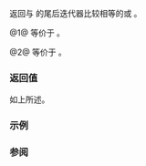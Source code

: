 {{cpp/ranges/concat_view/title|end}}
{{cpp/ranges/concat_view/navbar}}
{{dcl begin}}

{{dcl|num=1|since=c++26|
constexpr auto end()
    requires (!(/*simple-view*/&lt;Views&gt; &amp;&amp; ...));
}}
{{dcl|num=2|since=c++26|
constexpr auto end() const
    requires (ranges::range&lt;const Views&gt; &amp;&amp; ...) &amp;&amp;
                 /*concatable*/&lt;const Views...&gt;;
}}
{{dcl end}}

返回与 {{rlpt|/|concat_view}} 的尾后迭代器比较相等的{{rlp|iterator|迭代器}}或 {{lc|std::default_sentinel}}。

@1@ 等价于 {{box|
{{c/core|1=constexpr auto N = sizeof...(Views);}}&lt;br&gt;{{c/core|if constexpr (ranges::common_range&lt;Views...[N - 1]&gt;)}}&lt;br&gt;{{nbspt|4}}{{c/core|return}}{{nbspt}}{{rlpi|/|iterator}}{{sep}}{{c/core|&lt;false&gt;(this, std::in_place_index&lt;N - 1&gt;,}}&lt;br&gt;{{nbspt|27}}{{c/core|ranges::end(std::get&lt;N - 1&gt;(}}{{rlpsi|/#views_}}{{sep}}{{c/core|)));}}&lt;br&gt;{{c/core|else}}&lt;br&gt;{{nbspt|4}}{{c/core|return std::default_sentinel;}}
}}。

@2@ 等价于 {{box|
{{c/core|1=constexpr auto N = sizeof...(Views);}}&lt;br&gt;{{c/core|if constexpr (ranges::common_range&lt;const Views...[N - 1]&gt;)}}&lt;br&gt;{{nbspt|4}}{{c/core|return}}{{nbspt}}{{rlpi|/|iterator}}{{sep}}{{c/core|&lt;true&gt;(this, std::in_place_index&lt;N - 1&gt;,}}&lt;br&gt;{{nbspt|26}}{{c/core|ranges::end(std::get&lt;N - 1&gt;(}}{{rlpsi|/#views_}}{{sep}}{{c/core|)));}}&lt;br&gt;{{c/core|else}}&lt;br&gt;{{nbspt|4}}{{c/core|return std::default_sentinel;}}
}}。

===返回值===
如上所述。

===示例===
{{example
|基础版本可以在 [https://godbolt.org/z/voza5z5dv Compiler Explorer] 测试。
|code=
#include &lt;concepts&gt;
#include &lt;iterator&gt;
#include &lt;ranges&gt;

int main()
{
    static constexpr int p[]{37, 42, 69};
    static constexpr auto q = {19937, 1729};
    constexpr auto cat = std::ranges::views::concat(p, q);
    static_assert(not std::same_as&lt;std::default_sentinel_t, decltype(cat.end())&gt;);
    static_assert(cat.end()[-1] == 1729);
}
}}

===参阅===
{{dsc begin}}
{{dsc inc|cpp/ranges/adaptor/dsc begin|concat_view}}
{{dsc inc|cpp/ranges/dsc end}}
{{dsc end}}

{{langlinks|de|en|es|fr|it|ja|pt|ru}}